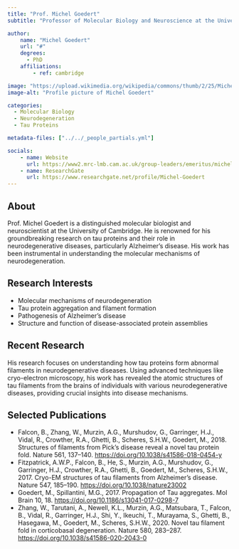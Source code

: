 ```yaml
---
title: "Prof. Michel Goedert"
subtitle: "Professor of Molecular Biology and Neuroscience at the University of Cambridge"

author:
    name: "Michel Goedert"
    url: "#"
    degrees:
      - PhD
    affiliations:
        - ref: cambridge

image: "https://upload.wikimedia.org/wikipedia/commons/thumb/2/25/Michel_Goedert_554.jpg/440px-Michel_Goedert_554.jpg"
image-alt: "Profile picture of Michel Goedert"

categories:
  - Molecular Biology
  - Neurodegeneration
  - Tau Proteins

metadata-files: ["../../_people_partials.yml"]

socials:
    - name: Website
      url: https://www2.mrc-lmb.cam.ac.uk/group-leaders/emeritus/michel-goedert/
    - name: ResearchGate
      url: https://www.researchgate.net/profile/Michel-Goedert
---
```


## About

Prof. Michel Goedert is a distinguished molecular biologist and neuroscientist at the University of Cambridge. He is renowned for his groundbreaking research on tau proteins and their role in neurodegenerative diseases, particularly Alzheimer's disease. His work has been instrumental in understanding the molecular mechanisms of neurodegeneration.

## Research Interests

- Molecular mechanisms of neurodegeneration
- Tau protein aggregation and filament formation
- Pathogenesis of Alzheimer's disease
- Structure and function of disease-associated protein assemblies

## Recent Research

His research focuses on understanding how tau proteins form abnormal filaments in neurodegenerative diseases. Using advanced techniques like cryo-electron microscopy, his work has revealed the atomic structures of tau filaments from the brains of individuals with various neurodegenerative diseases, providing crucial insights into disease mechanisms.

## Selected Publications

- Falcon, B., Zhang, W., Murzin, A.G., Murshudov, G., Garringer, H.J., Vidal, R., Crowther, R.A., Ghetti, B., Scheres, S.H.W., Goedert, M., 2018. Structures of filaments from Pick’s disease reveal a novel tau protein fold. Nature 561, 137–140. [https://doi.org/10.1038/s41586-018-0454-y](https://doi.org/10.1038/s41586-018-0454-y)
- Fitzpatrick, A.W.P., Falcon, B., He, S., Murzin, A.G., Murshudov, G., Garringer, H.J., Crowther, R.A., Ghetti, B., Goedert, M., Scheres, S.H.W., 2017. Cryo-EM structures of tau filaments from Alzheimer’s disease. Nature 547, 185–190. [https://doi.org/10.1038/nature23002](https://doi.org/10.1038/nature23002)
- Goedert, M., Spillantini, M.G., 2017. Propagation of Tau aggregates. Mol Brain 10, 18. [https://doi.org/10.1186/s13041-017-0298-7](https://doi.org/10.1186/s13041-017-0298-7)
- Zhang, W., Tarutani, A., Newell, K.L., Murzin, A.G., Matsubara, T., Falcon, B., Vidal, R., Garringer, H.J., Shi, Y., Ikeuchi, T., Murayama, S., Ghetti, B., Hasegawa, M., Goedert, M., Scheres, S.H.W., 2020. Novel tau filament fold in corticobasal degeneration. Nature 580, 283–287. [https://doi.org/10.1038/s41586-020-2043-0](https://doi.org/10.1038/s41586-020-2043-0)


